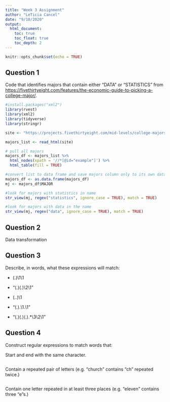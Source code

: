 ```yaml
---
title: "Week 3 Assignment"
author: "LeTicia Cancel"
date: "9/10/2020"
output: 
  html_document:
    toc: true
    toc_float: true
    toc_depth: 2
---
```


```r
knitr::opts_chunk$set(echo = TRUE)
```


## Question 1

Code that identifies majors that contain either "DATA" or "STATISTICS" from [https://fivethirtyeight.com/features/the-economic-guide-to-picking-a-college-major/](Five Thirty Eight). 

```r
#install.packages("xml2")
library(rvest)
library(xml2)
library(tidyverse)
library(stringr)

site <- "https://projects.fivethirtyeight.com/mid-levels/college-majors/index.html?v=3"

majors_list <- read_html(site)

# pull all majors
majors_df <- majors_list %>%
  html_nodes(xpath = '//*[@id="example"]') %>%
  html_table(fill = TRUE)

#convert list to data frame and save majors column only to its own data fram
majors_df <- as.data.frame(majors_df)
mj <- majors_df$MAJOR

#look for majors with statistics in name
str_view(mj, regex("statistics", ignore_case = TRUE), match = TRUE)

#look for majors with data in the name
str_view(mj, regex("data", ignore_case = TRUE), match = TRUE)

```

## Question 2

Data transformation

## Question 3

Describe, in words, what these expressions will match:

* (.)\1\1

* "(.)(.)\\2\\1"

* (..)\1

* "(.).\\1.\\1"

* "(.)(.)(.).*\\3\\2\\1"


## Question 4

Construct regular expressions to match words that:

Start and end with the same character.
```r

```

Contain a repeated pair of letters (e.g. "church" contains "ch" repeated twice.)
```r

```

Contain one letter repeated in at least three places (e.g. "eleven" contains three "e"s.)
```r

```

